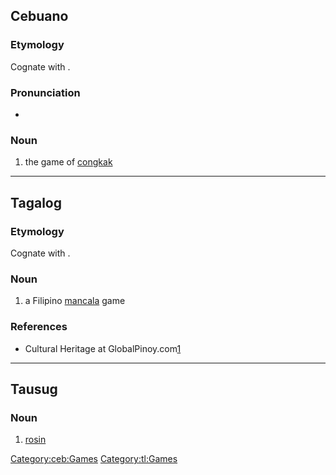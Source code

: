 ==Cebuano==

===Etymology===
Cognate with {{cog|tsg|sungka'}}.

===Pronunciation===
* {{hyph|ceb|sung|ka}}

===Noun===
{{head|ceb|noun}}

# the game of [[congkak]]

[[Category:ceb:Games]]

----

==Tagalog==
{{wikipedia}}

===Etymology===
Cognate with {{cog|tsg|sungka'}}.

===Noun===
{{tl-noun}}

# a Filipino [[mancala]] game

===References===
* Cultural Heritage at GlobalPinoy.com[https://web.archive.org/web/20051220003004/http://www.globalpinoy.com/ch/ch_category.php?category=pinoygames&name=Sungka&table=ch_pinoygames&startpage=16&endpage=30]

[[Category:tl:Games]]

----

==Tausug==

===Noun===
{{head|tsg|noun}}

# [[rosin]] {{gloss|for violin bows}}